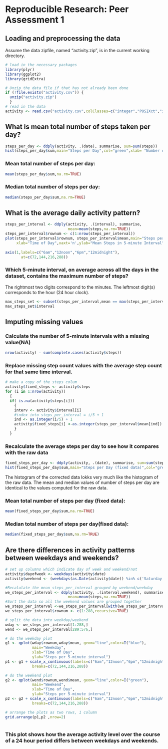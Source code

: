 # Reproducible Research: Peer Assessment 1

## Loading and preprocessing the data

Assume the data zipfile, named "activity.zip", is in the current working directory.

```r
# load in the necessary packages
library(plyr)
library(ggplot2)
library(gridExtra)

# Unzip the data file if that has not already been done
if (!file.exists("activity.csv")) {
  unzip("activity.zip")
  }
# read in the data
activity <- read.csv("activity.csv",colClasses=c("integer","POSIXct","integer"))

```


## What is mean total number of steps taken per day?
```r
steps_per_day <- ddply(activity, .(date), summarise, sum=sum(steps))
hist(steps_per_day$sum,main="Steps per Day",col="green",xlab= "Number of Steps")
```

### Mean total number of steps per day:
```r
mean(steps_per_day$sum,na.rm=TRUE)
```

### Median total number of steps per day:
```r
median(steps_per_day$sum,na.rm=TRUE)
```
## What is the average daily activity pattern?
```r
steps_per_interval <- ddply(activity, .(interval), summarise, 
                            mean=mean(steps,na.rm=TRUE))
steps_per_interval$rownum <- c(1:nrow(steps_per_interval))
plot(steps_per_interval$rownum, steps_per_interval$mean,main="Steps per 5-minute Interval",col="green",type="l",
     xlab="Time of Day",xaxt='n',ylab="Mean Steps in 5-minute Interval")
  
axis(1,labels=c("6am","12noon","6pm","12midnight"),
       at=c(72,144,216,288))
```

### Which 5-minute interval, on average across all the days in the dataset, contains the maximum number of steps?

The rightmost two digits correspond to the minutes.
The leftmost digit(s) corresponds to the hour (24 hour clock).
```r
max_steps_set <- subset(steps_per_interval,mean == max(steps_per_interval$mean))
max_steps_set$interval
```


## Imputing missing values

### Calculate the number of 5-minute intervals with a missing value(NA)
```r
nrow(activity) - sum(complete.cases(activity$steps))
```
### Replace missing step count values with the average step count for that same time interval.

```r
# make a copy of the steps colum
activity$fixed_steps <- activity$steps
for (i in 1:nrow(activity))
  {
  if( is.na(activity$steps[i]))
    {
    interv <- activity$interval[i]
    #index into steps_per_interval = i/5 + 1
    ind <- as.integer(i/5) + 1
    activity$fixed_steps[i] <-as.integer(steps_per_interval$mean[ind])
    }
  }

```
### Recalculate the average steps per day to see how it compares with the raw data
```r
fixed_steps_per_day <- ddply(activity, .(date), summarise, sum=sum(steps))
hist(fixed_steps_per_day$sum,main="Steps per Day (fixed data)",col="green",xlab= "Number of Steps")
```
The histogram of the corrected data lokks very much like the histogram of the raw data. The mean and median values of number of steps per day are identical to the values computed for the raw data.


### Mean total number of steps per day (fixed data):
```r
mean(fixed_steps_per_day$sum,na.rm=TRUE)
```

### Median total number of steps per day(fixed data):
```r
median(fixed_steps_per_day$sum,na.rm=TRUE)
```



## Are there differences in activity patterns between weekdays and weekends?


```r
# set up columns which indicate day of week and weekend/not
activity$dayofweek <- weekdays(activity$date)
activity$weekend <- (weekdays(as.Date(activity$date)) %in% c('Saturday','Sunday'))

#Recalulate the mean steps_per_interval grouped by weekend/weekday
we_steps_per_interval <- ddply(activity, .(interval,weekend), summarise, 
                            mean=mean(steps,na.rm=TRUE))
#Sort the data so all the weekend values are grouped together
we_steps_per_interval <-we_steps_per_interval[with(we_steps_per_interval,order(we_steps_per_interval$weekend)),]
we_steps_per_interval$rownum <- c(1:288,recursive=TRUE)

# split the data into weekday/weekend
wday <- we_steps_per_interval[1:288,]
wend <- we_steps_per_interval[289:576,]

# do the weekday plot
g1 <- qplot(wday$rownum,wday$mean, geom="line",color=I("blue"),
            main="Weekday",
            xlab="Time of Day",
            ylab="Steps per 5-minute interval")
p1 <- g1 + scale_x_continuous(labels=c("6am","12noon","6pm","12midnight"), 
            breaks=c(72,144,216,288)) 

# do the weekend plot
g2 <- qplot(wend$rownum,wend$mean, geom="line",color=I("green"),
            main="Weekend",
            xlab="Time of Day",
            ylab="Steps per 5-minute interval")
p2 <- g2 + scale_x_continuous(labels=c("6am","12noon","6pm","12midnight"), 
            breaks=c(72,144,216,288)) 

# arrange the plots as two rows, 1 column                      
grid.arrange(p1,p2 ,nrow=2)
           
```

### This plot shows how the average activity level over the course of a 24 hour period differs between weekdays and weekends.